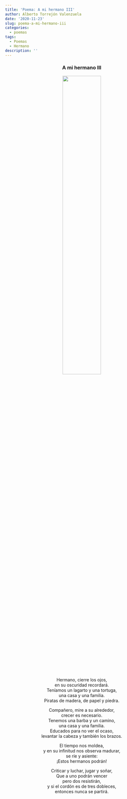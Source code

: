 ```yaml
---
title: 'Poema: A mi hermano III'
author: Alberto Torrejón Valenzuela
date: '2020-11-23'
slug: poema-a-mi-hermano-iii
categories:
  - poemas
tags:
  - Poemas
  - Hermano
description: ''
---
```


<center> 
<h3>**A mi hermano III**</h3>

![](/post/2020-11-23-poema-a-mi-hermano-iii_files/IMG_9385.jpg){width=50% height=50%}

Hermano, cierre los ojos, <br>
en su oscuridad recordará. <br>
Teníamos un lagarto y una tortuga, <br>
una casa y una familia. <br>
Piratas de madera, de papel y piedra. <br>
 
Compañero, mire a su alrededor, <br>
crecer es necesario. <br>
Tenemos una barba y un camino, <br>
una casa y una familia. <br>
Educados para no ver el ocaso, <br>
levantar la cabeza y también los brazos. <br>

El tiempo nos moldea, <br>
y en su infinitud nos observa madurar, <br>
se ríe y asiente: <br>
¡Estos hermanos podrán! <br>

Criticar y luchar, jugar y soñar, <br>
Que a uno podrán vencer <br>
pero dos resistirán, <br>
y si el cordón es de tres dobleces, <br>
entonces nunca se partirá. 
</center>
